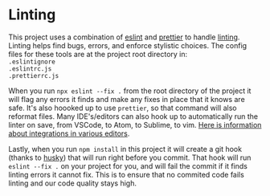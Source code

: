 
<Meta title="Docs/Linting" />

# Linting

This project uses a combination of [eslint](https://eslint.org/) and [prettier](https://prettier.io/) to handle [linting](https://en.wikipedia.org/wiki/Lint_(software)). Linting helps find bugs, errors, and enforce stylistic choices. The config files for these tools are at the project root directory in:  
`.eslintignore`  
`.eslintrc.js`  
`.prettierrc.js`

When you run `npx eslint --fix .` from the root directory of the project it will flag any errors it finds and make any fixes in place that it knows are safe. It's also hoooked up to use `prettier`, so that command will also reformat files. Many IDE's/editors can also hook up to automatically run the linter on save, from VSCode, to Atom, to Sublime, to vim. [Here is information about integrations in various editors](https://eslint.org/docs/user-guide/integrations#editors).


Lastly, when you run `npm install` in this project it will create a git hook (thanks to [husky](https://typicode.github.io/husky/#/)) that will run right before you commit. That hook will run `eslint --fix .` on your project for you, and will fail the commit if it finds linting errors it cannot fix. This is to ensure that no commited code fails linting and our code quality stays high.
